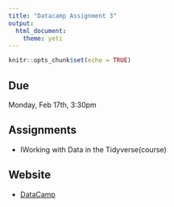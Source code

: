 ```yaml
---
title: "Datacamp Assignment 3"
output: 
  html_document: 
    theme: yeti
---
```


```r
knitr::opts_chunk$set(echo = TRUE)
```

## Due

Monday, Feb 17th, 3:30pm


## Assignments

- IWorking with Data in the Tidyverse(course)

## Website

- [DataCamp](https://www.datacamp.com/home)

